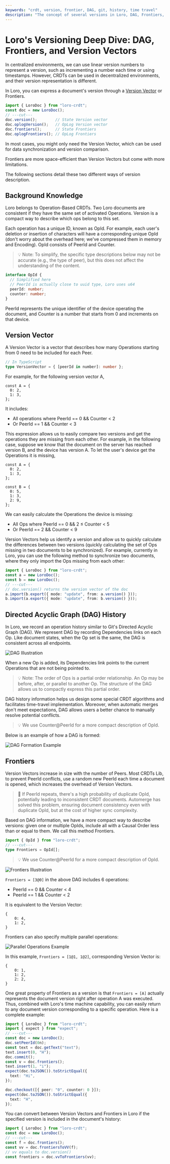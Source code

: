 ```yaml
---
keywords: "crdt, version, frontier, DAG, git, history, time travel"
description: "The concept of several versions in Loro, DAG, Frontiers, and Version Vectors"
---
```


# Loro's Versioning Deep Dive: DAG, Frontiers, and Version Vectors

In centralized environments, we can use linear version numbers to represent a
version, such as incrementing a number each time or using timestamps. However,
CRDTs can be used in decentralized environments, and their version
representation is different.

In Loro, you can express a document's version through a
[Version Vector](https://en.wikipedia.org/wiki/Version_vector) or Frontiers.

```ts twoslash
import { LoroDoc } from "loro-crdt";
const doc = new LoroDoc();
// ---cut---
doc.version();        // State Version vector
doc.oplogVersion();   // OpLog Version vector
doc.frontiers();      // State Frontiers
doc.oplogFrontiers(); // OpLog Frontiers
```

In most cases, you might only need the Version Vector, which can be used for
data synchronization and version comparison.

Frontiers are more space-efficient than Version Vectors but come with more
limitations.

The following sections detail these two different ways of version description.

## Background Knowledge

Loro belongs to Operation-Based CRDTs. Two Loro documents are consistent if they
have the same set of activated Operations. Version is a compact way to describe
which ops belong to this set.

Each operation has a unique ID, known as OpId. For example, each user's deletion
or insertion of characters will have a corresponding unique OpId (don't worry
about the overhead here; we've compressed them in memory and Encoding). OpId
consists of PeerId and Counter.

> 💡 Note: To simplify, the specific type descriptions below may not be accurate
> (e.g., the type of peer), but this does not affect the understanding of the
> content.

```ts
interface OpId {
  // Simplified here
  // PeerId is actually close to uuid type, Loro uses u64
  peerId: number;
  counter: number;
}
```

PeerId represents the unique identifier of the device operating the document,
and Counter is a number that starts from 0 and increments on that device.

## Version Vector

A Version Vector is a vector that describes how many Operations starting from 0
need to be included for each Peer.

```ts
// In TypeScript
type VersionVector = { [peerId in number]: number };
```

For example, for the following version vector A,

```tsx
const A = {
  0: 2,
  1: 3,
};
```

It includes:

- All operations where PeerId == 0 && Counter < 2
- Or PeerId == 1 && Counter < 3

This expression allows us to easily compare two versions and get the operations
they are missing from each other. For example, in the following case, suppose we
know that the document on the server has reached version B, and the device has
version A. To let the user's device get the Operations it is missing,

```tsx
const A = {
  0: 2,
  1: 3,
};

const B = {
  0: 5,
  1: 3,
  2: 9,
};
```

We can easily calculate the Operations the device is missing:

- All Ops where PeerId == 0 && 2 ≤ Counter < 5
- Or PeerId == 2 && Counter < 9

Version Vectors help us identify a version and allow us to quickly calculate the
differences between two versions (quickly calculating the set of Ops missing in
two documents to be synchronized). For example, currently in Loro, you can use
the following method to synchronize two documents, where they only import the
Ops missing from each other:

```ts twoslash
import { LoroDoc } from "loro-crdt";
const a = new LoroDoc();
const b = new LoroDoc();
// ---cut---
// doc.version() returns the version vector of the doc
a.import(b.export({ mode: "update", from: a.version() }));
b.import(a.export({ mode: "update", from: b.version() }));
```

## Directed Acyclic Graph (DAG) History

In Loro, we record an operation history similar to Git's Directed Acyclic Graph
(DAG). We represent DAG by recording Dependencies links on each Op. Like
document states, when the Op set is the same, the DAG is consistent across all
endpoints.

![DAG Illustration](./images/version-3.png)

When a new Op is added, its Dependencies link points to the current Operations
that are not being pointed to.

> 💡 Note: The order of Ops is a partial order relationship. An Op may be
> before, after, or parallel to another Op. The structure of the DAG allows us
> to compactly express this partial order.

DAG history information helps us design some special CRDT algorithms and
facilitates time-travel implementation. Moreover, when automatic merges don't
meet expectations, DAG allows users a better chance to manually resolve
potential conflicts.

> 💡 We use Counter@PeerId for a more compact description of OpId.

Below is an example of how a DAG is formed:

![DAG Formation Example](./images/version-0.png)

## Frontiers

Version Vectors increase in size with the number of Peers. Most CRDTs Lib, to
prevent PeerId conflicts, use a random new PeerId each time a document is
opened, which increases the overhead of Version Vectors.

> 📌 If PeerId repeats, there's a high probability of duplicate OpId,
> potentially leading to inconsistent CRDT documents. Automerge has solved this
> problem, ensuring document consistency even with duplicate OpId, but at the
> cost of higher sync complexity.

Based on DAG information, we have a more compact way to describe versions: given
one or multiple OpIds, include all with a Causal Order less than or equal to
them. We call this method Frontiers.

```ts twoslash
import { OpId } from "loro-crdt";
// ---cut---
type Frontiers = OpId[];
```

> 💡 We use Counter@PeerId for a more compact description of OpId.

![Frontiers Illustration](./images/version-1.png)

`Frontiers = [3@0]` in the above DAG includes 6 operations:

- PeerId == 0 && Counter < 4
- PeerId == 1 && Counter < 2

It is equivalent to the Version Vector:

```tsx
{
    0: 4,
    1: 2,
}
```

Frontiers can also specify multiple parallel operations:

![Parallel Operations Example](./images/version-2.png)

In this example, `Frontiers = [1@1, 1@2]`, corresponding Version Vector is:

```tsx
{
    0: 1,
    1: 2,
    2: 2,
}
```

One great property of Frontiers as a version is that `Frontiers = [A]` actually
represents the document version right after operation A was executed. Thus,
combined with Loro's time machine capability, you can easily return to any
document version corresponding to a specific operation. Here is a complete
example:

```ts twoslash
import { LoroDoc } from "loro-crdt";
import { expect } from "expect";
// ---cut---
const doc = new LoroDoc();
doc.setPeerId(0n);
const text = doc.getText("text");
text.insert(0, "H");
doc.commit();
const v = doc.frontiers();
text.insert(1, "i");
expect(doc.toJSON()).toStrictEqual({
  text: "Hi",
});

doc.checkout([{ peer: "0", counter: 0 }]);
expect(doc.toJSON()).toStrictEqual({
  text: "H",
});
```

You can convert between Version Vectors and Frontiers in Loro if the specified
version is included in the document's history:

```ts twoslash
import { LoroDoc } from "loro-crdt";
const doc = new LoroDoc();
// ---cut---
const f = doc.frontiers();
const vv = doc.frontiersToVV(f);
// vv equals to doc.version()
const frontiers = doc.vvToFrontiers(vv);
```
